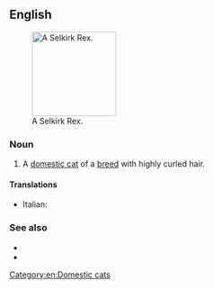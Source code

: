 ==English==
[[File:Selkirk Rex.jpg|thumb|right|150px|A Selkirk Rex.]]

===Noun===
{{en-noun|head=[[Selkirk]] [[rex|Rex]]}}

# A [[domestic cat]] of a [[breed]] with highly curled hair.

====Translations====
{{checktrans-top}}
* Italian: {{t-check|it|gatto Selkirk Rex}}
{{trans-mid}}
{{trans-bottom}}

===See also===
* {{pedia|Selkirk Rex}}
* {{comcatlite|Selkirk Rex}}

[[Category:en:Domestic cats]]